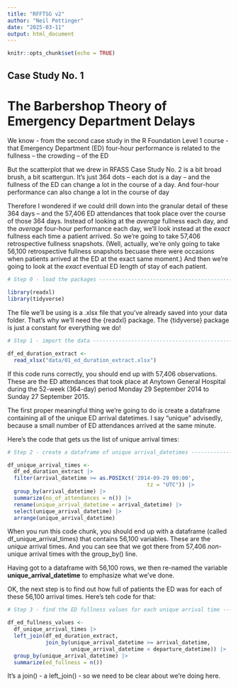 ```yaml
---
title: "RFFTSG v2"
author: "Neil Pettinger"
date: "2025-03-11"
output: html_document
---
```


```r
knitr::opts_chunk$set(echo = TRUE)
```

## Case Study No. 1
# The Barbershop Theory of Emergency Department Delays

We know - from the second case study in the R Foundation Level 1 course - that Emergency Department (ED) four-hour performance is related to the fullness – the crowding – of the ED

But the scatterplot that we drew in RFASS Case Study No. 2 is a bit broad brush, a bit scattergun. It's just 364 dots – each dot is a day – and the fullness of the ED can change a lot in the course of a day. And four-hour performance can also change a lot in the course of day

Therefore I wondered if we could drill down into the granular detail of these 364 days – and the 57,406 ED attendances that took place over the course of those 364 days. Instead of looking at the *average* fullness each day, and the *average* four-hour performance each day, we’ll look instead at the *exact* fullness each time a patient arrived. So we’re going to take 57,406 retrospective fullness snapshots. (Well, actually, we're only going to take 56,100 retrospective fullness snapshots becuase there were occasions when patients arrived at the ED at the exact same moment.) And then we’re going to look at the *exact* eventual ED length of stay of each patient.

```r

# Step 0 - load the packages ----------------------------------------------

library(readxl)
library(tidyverse)
```

The file we'll be using is a .xlsx file that you've already saved into your data folder. That's why we'll need the {readxl} package. The {tidyverse} package is just a constant for everything we do!

```r

# Step 1 - import the data ------------------------------------------------

df_ed_duration_extract <-
  read_xlsx("data/01_ed_duration_extract.xlsx")
```

If this code runs correctly, you should end up with 57,406 observations. These are the ED attendances that took place at Anytown General Hospital during the 52-week (364-day) period Monday 29 September 2014 to Sunday 27 September 2015.

The first proper meaningful thing we're going to do is create a dataframe containing all of the unique ED arrival datetimes. I say "unique" advisedly, because a small number of ED attendances arrived at the same minute.

Here's the code that gets us the list of unique arrival times:
```r

# Step 2 - create a dataframe of unique arrival_datetimes -----------------

df_unique_arrival_times <-
  df_ed_duration_extract |> 
  filter(arrival_datetime >= as.POSIXct('2014-09-29 00:00',
                                            tz = "UTC")) |> 
  group_by(arrival_datetime) |> 
  summarize(no_of_attendances = n()) |> 
  rename(unique_arrival_datetime = arrival_datetime) |> 
  select(unique_arrival_datetime) |> 
  arrange(unique_arrival_datetime)
```

When you run this code chunk, you should end up with a dataframe (called df_unique_arrival_times) that contains 56,100 variables. These are the *unique* arrival times. And you can see that we got there from 57,406 *non*-unique arrival times with the group_by() line.

Having got to a dataframe with 56,100 rows, we then re-named the variable **unique_arrival_datetime** to emphasize what we've done.

OK, the next step is to find out how full of patients the ED was for each of these 56,100 arrival times. Here's teh code for that:

```r

# Step 3 - find the ED fullness values for each unique arrival time -------

df_ed_fullness_values <-
  df_unique_arrival_times |> 
  left_join(df_ed_duration_extract,
            join_by(unique_arrival_datetime >= arrival_datetime,
                    unique_arrival_datetime < departure_datetime)) |> 
  group_by(unique_arrival_datetime) |> 
  summarize(ed_fullness = n())

```

It's a join() - a left_join() - so we need to be clear about we're doing here. 
